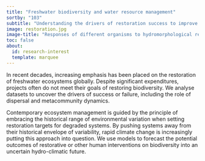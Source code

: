 ```yaml
---
title: "Freshwater biodiversity and water resource management"
sortby: "103"
subtitle: "Understanding the drivers of restoration success to improve restoration practice in the future"
image: restoration.jpg
image-title: "Responses of different organisms to hydromorphological restoration in Germany (see Pilotto et al., 2019)"
toc: false
about:
  id: research-interest
  template: marquee
---
```



In recent decades, increasing emphasis has been placed on the restoration of freshwater ecosystems globally. Despite significant expenditures, projects often do not meet their goals of restoring biodiversity. We analyse datasets to uncover the drivers of success or failure, including the role of dispersal and metacommunity dynamics. 
  
Contemporary ecosystem management is guided by the principle of embracing the historical range of environmental variation when setting restoration targets for degraded systems. By pushing systems away from their historical envelope of variability, rapid climate change is increasingly putting this approach into question. We use models to forecast the potential outcomes of restorative or other human interventions on biodiversity into an uncertain hydro-climatic future.  

